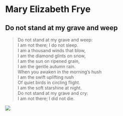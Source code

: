 # Mary Elizabeth Frye



## Do not stand at my grave and weep

> Do not stand at my grave and weep:   
> I am not there; I do not sleep.   
> I am a thousand winds that blow,   
> I am the diamond glints on snow,   
> I am the sun on ripened grain,   
> I am the gentle autumn rain.  
> When you awaken in the morning’s hush  
> I am the swift uplifting rush  
> Of quiet birds in circling flight.  
> I am the soft starshine at night.  
> Do not stand at my grave and cry:  
> I am not there; I did not die.  





![](images/.png)

